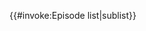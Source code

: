<includeonly>{{#invoke:Episode list|sublist}}</includeonly><noinclude>
{{Documentation|Template:Episode list/doc}}
</noinclude>